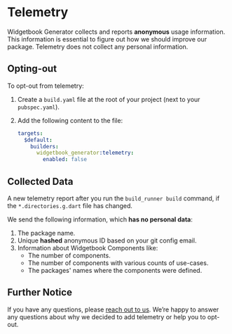 # Telemetry

Widgetbook Generator collects and reports **anonymous** usage information.
This information is essential to figure out how we should improve our package.
Telemetry does not collect any personal information.

## Opting-out

To opt-out from telemetry:

1. Create a `build.yaml` file at the root of your project (next to your `pubspec.yaml`).
1. Add the following content to the file:

   ```yaml
   targets:
     $default:
       builders:
         widgetbook_generator:telemetry:
           enabled: false
   ```

## Collected Data

A new telemetry report after you run the `build_runner build` command,
if the `*.directories.g.dart` file has changed.

We send the following information, which **has no personal data**:

1. The package name.
1. Unique **hashed** anonymous ID based on your git config email.
1. Information about Widgetbook Components like:
   - The number of components.
   - The number of components with various counts of use-cases.
   - The packages' names where the components were defined.

## Further Notice

If you have any questions, please [reach out to us](https://discord.com/invite/zT4AMStAJA). 
We’re happy to answer any questions about why we decided to add telemetry or help you to opt-out.

